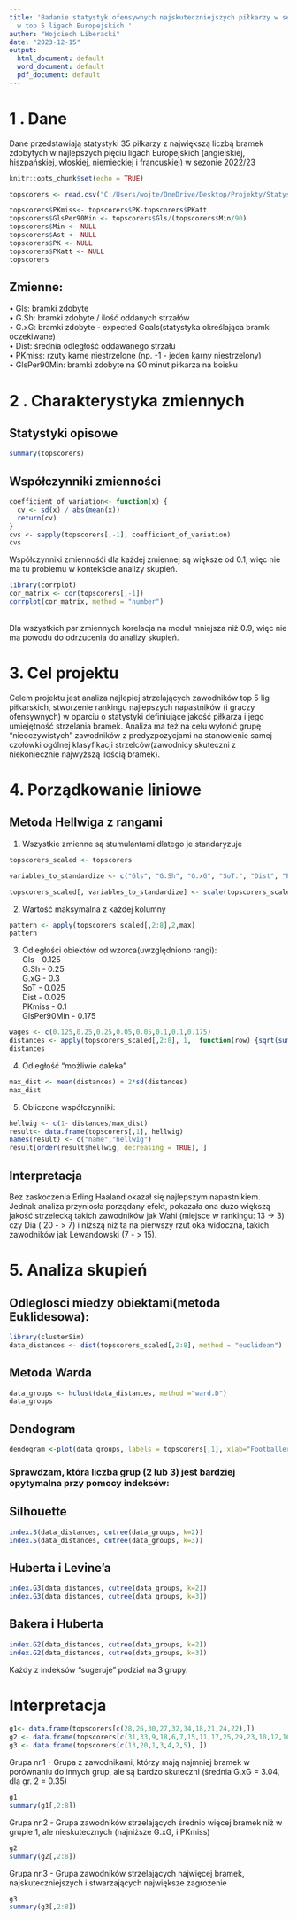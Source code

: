 ---
title: 'Badanie statystyk ofensywnych najskuteczniejszych piłkarzy w sezonie 2022/23
  w top 5 ligach Europejskich '
author: "Wojciech Liberacki"
date: "2023-12-15"
output:
  html_document: default
  word_document: default
  pdf_document: default
---
# 1 . Dane 
Dane przedstawiają statystyki 35 piłkarzy z największą liczbą bramek zdobytych w najlepszych pięciu ligach Europejskich (angielskiej, hiszpańskiej, włoskiej, niemieckiej i francuskiej) w sezonie 2022/23
```{r setup, include=FALSE}
knitr::opts_chunk$set(echo = TRUE)
```
```{r paged.print=TRUE}
topscorers <- read.csv("C:/Users/wojte/OneDrive/Desktop/Projekty/Statystyczna_analiza_danych/topscorers.csv")
```
```{r message=FALSE, paged.print=TRUE}
topscorers$PKmiss<- topscorers$PK-topscorers$PKatt
topscorers$GlsPer90Min <- topscorers$Gls/(topscorers$Min/90)
topscorers$Min <- NULL
topscorers$Ast <- NULL
topscorers$PK <- NULL
topscorers$PKatt <- NULL
topscorers
```
## Zmienne:
 •	Gls: bramki zdobyte <br>
 •	G.Sh: bramki zdobyte / ilość oddanych strzałów<br>
 •	G.xG: bramki zdobyte - expected Goals(statystyka określająca bramki oczekiwane)<br>
 •  Dist: średnia odległość oddawanego strzału<br>
 •  PKmiss: rzuty karne niestrzelone (np. -1 - jeden karny niestrzelony)<br>
 •  GlsPer90Min: bramki zdobyte na 90 minut piłkarza na boisku<br>

# 2 . Charakterystyka zmiennych
## Statystyki opisowe
```{r}
summary(topscorers)
```
## Współczynniki zmienności
```{r}
coefficient_of_variation<- function(x) {
  cv <- sd(x) / abs(mean(x))
  return(cv)
}
cvs <- sapply(topscorers[,-1], coefficient_of_variation)
cvs
```
Współczynniki zmiennośći dla każdej zmiennej są większe od 0.1, więc nie ma tu problemu w kontekście analizy skupień.
```{r message=FALSE}
library(corrplot)
cor_matrix <- cor(topscorers[,-1])
corrplot(cor_matrix, method = "number")
```
<br>Dla wszystkich par zmiennych korelacja na moduł mniejsza niż 0.9, więc nie ma powodu do odrzucenia do analizy skupień.

# 3. Cel projektu

Celem projektu jest analiza najlepiej strzelających zawodników top 5 lig piłkarskich, stworzenie rankingu najlepszych napastników (i graczy ofensywnych) w oparciu o statystyki definiujące jakość piłkarza i jego umiejętność strzelania bramek. Analiza ma też na celu wyłonić grupę "nieoczywistych" zawodników z predyzpozycjami na stanowienie samej czołówki ogólnej klasyfikacji strzelców(zawodnicy skuteczni z niekoniecznie najwyższą ilością bramek).

# 4. Porządkowanie liniowe

## Metoda Hellwiga z rangami

1. Wszystkie zmienne są stumulantami dlatego je standaryzuje
```{r}

topscorers_scaled <- topscorers

variables_to_standardize <- c("Gls", "G.Sh", "G.xG", "SoT.", "Dist", "PKmiss", "GlsPer90Min")

topscorers_scaled[, variables_to_standardize] <- scale(topscorers_scaled[, variables_to_standardize])

```

2. Wartość maksymalna z każdej kolumny
```{r}
pattern <- apply(topscorers_scaled[,2:8],2,max)
pattern
```
3. Odległości obiektów od wzorca(uwzględniono rangi):<br>
Gls - 0.125<br>
G.Sh - 0.25<br>
G.xG - 0.3<br>
SoT - 0.025<br>
Dist - 0.025<br>
PKmiss - 0.1<br>
GlsPer90Min - 0.175<br>

```{r warning=FALSE}
wages <- c(0.125,0.25,0.25,0.05,0.05,0.1,0.1,0.175)
distances <- apply(topscorers_scaled[,2:8], 1,  function(row) {sqrt(sum(wages*(row-pattern)^2))})
distances
```
4. Odległość "możliwie daleka"
```{r warning=FALSE}
max_dist <- mean(distances) + 2*sd(distances)
max_dist 
```
5. Obliczone współczynniki:
```{r}
hellwig <- c(1- distances/max_dist)
result<- data.frame(topscorers[,1], hellwig)
names(result) <- c("name","hellwig")
result[order(result$hellwig, decreasing = TRUE), ]
```

## Interpretacja

Bez zaskoczenia Erling Haaland okazał się najlepszym napastnikiem. Jednak analiza przyniosła porządany efekt, pokazała ona dużo większą jakość strzelecką takich zawodników jak Wahi (miejsce w rankingu: 13 -> 3) czy Dia ( 20 - > 7) i niższą niż ta na pierwszy rzut oka widoczna, takich zawodników jak Lewandowski (7 - > 15).

# 5. Analiza skupień

## Odleglosci miedzy obiektami(metoda Euklidesowa):
```{r message=FALSE}
library(clusterSim)
data_distances <- dist(topscorers_scaled[,2:8], method = "euclidean")
```

## Metoda Warda
```{r}
data_groups <- hclust(data_distances, method ="ward.D")
data_groups
```

## Dendogram
```{r}
dendogram <-plot(data_groups, labels = topscorers[,1], xlab="Footballers", hang = -1)
```

### Sprawdzam, która liczba grup (2 lub 3) jest bardziej opytymalna przy pomocy indeksów:

## Silhouette
```{r}
index.S(data_distances, cutree(data_groups, k=2))
index.S(data_distances, cutree(data_groups, k=3))
```
## Huberta i Levine’a
```{r}
index.G3(data_distances, cutree(data_groups, k=2))
index.G3(data_distances, cutree(data_groups, k=3))
```
## Bakera i Huberta
```{r}
index.G2(data_distances, cutree(data_groups, k=2))
index.G2(data_distances, cutree(data_groups, k=3))
```
Każdy z indeksów "sugeruje" podział na 3 grupy.

# Interpretacja
```{r}
g1<- data.frame(topscorers[c(28,26,30,27,32,34,18,21,24,22),])
g2 <- data.frame(topscorers[c(31,33,9,18,6,7,15,11,17,25,29,23,10,12,16,8,14),])  
g3 <- data.frame(topscorers[c(13,20,1,3,4,2,5), ])
```

Grupa nr.1 - Grupa z zawodnikami, którzy mają najmniej bramek w porównaniu do innych grup, ale są bardzo skuteczni (średnia G.xG = 3.04, dla gr. 2 = 0.35)
```{r}
g1
summary(g1[,2:8])
```
Grupa nr.2 - Grupa zawodników strzelających średnio więcej bramek niż w grupie 1, ale nieskutecznych (najniższe G.xG, i PKmiss)
```{r}
g2
summary(g2[,2:8])
```
Grupa nr.3 - Grupa zawodników strzelających najwięcej bramek, najskuteczniejszych i stwarzających największe zagrożenie 
```{r}
g3
summary(g3[,2:8])
```
